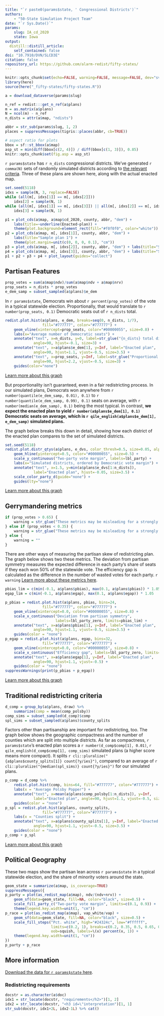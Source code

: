 ```yaml
---
title: "`r paste0(params$state, ' Congressional Districts')`"
authors:
    - "50-State Simulation Project Team"
date: "`r Sys.Date()`"
params:
    slug: IA_cd_2020
    state: Iowa
output:
  distill::distill_article:
    self_contained: false
doi: "10.7910/DVN/SLCD3E"
citation: false
repository_url: https://github.com/alarm-redist/fifty-states/
---
```


```r
knitr::opts_chunk$set(echo=FALSE, warning=FALSE, message=FALSE, dev="svglite")
library(here)
source(here("_fifty-states/fifty-states.R"))
```

```r
a = download_dataverse(params$slug)

n_ref = redist:::get_n_ref(a$plans)
m = as.matrix(a$plans)
N = ncol(m) - n_ref
n_dists = attr(a$map, "ndists")

abbr = str_sub(params$slug, 1, 2)
places = suppressMessages(tigris::places(abbr, cb=TRUE))

# aspect ratio for plots
bbox = sf::st_bbox(a$map)
asp_st = min(diff(bbox[c(2, 4)]) / diff(bbox[c(1, 3)]), 0.85)
knitr::opts_chunk$set(fig.asp = asp_st)
```

`r params$state` has `r n_dists` congressional districts.
We've generated `r comma(N)` sets of randomly simulated districts according to [the relevant criteria](#redistricting-requirements).
Three of these plans are shown here, along with the actual enacted map.

```r
set.seed(5118)
idxs = sample(N, 3, replace=FALSE)
while (all(m[, idxs[1]] == m[, idxs[2]])) 
    idxs[2] = sample(N, 1)
while (all(m[, idxs[1]] == m[, idxs[3]]) || all(m[, idxs[2]] == m[, idxs[3]])) 
    idxs[3] = sample(N, 1)

p1 = plot_cds(a$map, a$map$cd_2020, county, abbr, "dem") + 
    labs(title=~underline(Enacted~plan)) +
    theme(plot.background=element_rect(fill="#f0f0f0", color="white"))
p2 = plot_cds(a$map, m[, idxs[1]], county, abbr, "dem") + 
    labs(title="Sample plan 1") +
    theme(plot.margin=unit(c(0, 0, 0, 0.1), "cm"))
p3 = plot_cds(a$map, m[, idxs[2]], county, abbr, "dem") + labs(title="Sample plan 2")
p4 = plot_cds(a$map, m[, idxs[3]], county, abbr, "dem") + labs(title="Sample plan 3")
p1 + p2 + p3 + p4 + plot_layout(guides="collect")
```


## Partisan Features

```r
prop_votes = sum(a$map$ndv)/sum(a$map$ndv + a$map$nrv)
prop_seats = n_dists * prop_votes
e_dem_samp = subset_sampled(a$plans)$e_dem
```

In `r params$state`, Democrats win about `r percent(prop_votes)` of the vote in a typical statewide election.
Proportionally, that would translate to `r number(prop_seats, 0.1)` Democratic seats out of `r n_dists` total.

```r
redist.plot.hist(a$plans, e_dem, breaks=seq(0, n_dists, 1/7), 
                 fill="#777777", color="#777777") +
    geom_vline(xintercept=prop_seats, color="#00000055", size=0.8) +
    labs(x="Average number of Democratic seats") +
    annotate("text", x=n_dists, y=0, label=str_glue("{n_dists} total districts"),
             angle=90, hjust=-0.1, size=3) +
    annotate("text", x=a$plans$e_dem[1], y=Inf, label="Enacted plan", 
             angle=90, hjust=1.1, vjust=-0.5, size=3.5) +
    annotate("text", x=prop_seats, y=Inf, label=str_glue("Proportional share"),
             angle=90, hjust=2.2, vjust=-0.5, size=3) +
    guides(color="none")
```

<aside>
[Learn more about this graph](../about/#plots-exp-seats)
</aside>

But proportionality isn't guaranteed, even in a fair redistricting process.
In our simulated plans, Democrats won anywhere from `r number(quantile(e_dem_samp, 0.01), 0.1)` to `r number(quantile(e_dem_samp, 0.99), 0.1)` seats on average, with `r number(median(e_dem_samp), 0.1)` being the most typical.
In contrast, **we expect the enacted plan to yield `r number(a$plans$e_dem[1], 0.1)` Democratic seats on average, which is `r qile_english(a$plans$e_dem[1], e_dem_samp)` simulated plans.**

The graph below breaks this down in detail, showing how each district of the enacted plan compares to the set of simulated districts.

```r
set.seed(5118)
redist.plot.distr_qtys(a$plans, e_dvs, color_thresh=0.5, size=0.05, alpha=0.5) +
    geom_hline(yintercept=0.5, color="#00000055", size=0.5) +
    scale_y_continuous("Two-party vote margin", labels=lbl_party) +
    labs(x="Simulated districts, ordered by Democratic vote margin") +
    annotate("text", x=1.5, y=min(a$plans$e_dvs[1:n_dists]), 
             label="Enacted plan", hjust=-0.05, size=3.5) +
    scale_color_party_d(guide="none") +
    guides(lty="none")
```

<aside>
[Learn more about this graph](../about/#plots-districts)
</aside>

## Gerrymandering metrics

```r
if (prop_votes > 0.65) {
    warning = str_glue("These metrics may be misleading for a strongly Democratic state like {params$state}.")
} else if (prop_votes < 0.35) {
    warning = str_glue("These metrics may be misleading for a strongly Republican state like {params$state}.")
} else {
    warning = ""
}
```

There are other ways of measuring the partisan skew of redistricting plan.
The graph below shows two these metrics. 
The deviation from partisan symmetry measures the expected difference in each party's share of seats if they each won 50% of the statewide vote.
The efficiency gap is calculated as the difference in the number of wasted votes for each party.
`r warning `
[Learn more about these metrics here](../about/#plots-pbias-egap).

```r
pbias_lim = c(min(-0.1, a$plans$pbias), max(0.1, a$plans$pbias)) * 1.05
egap_lim = c(min(-0.1, a$plans$egap), max(0.1, a$plans$egap)) * 1.05

p_pbias = redist.plot.hist(a$plans, pbias, bins=24, 
                 fill="#777777", color="#777777") + 
    geom_vline(xintercept=0.0, color="#00000055", size=0.8) +
    scale_x_continuous("Deviation from partisan symmetry", 
                       labels=lbl_party_zero, limits=pbias_lim) +
    annotate("text", x=a$plans$pbias[1], y=Inf, label="Enacted plan", 
             angle=90, hjust=1.1, vjust=-0.5, size=3.5) +
    guides(color = "none")
p_egap = redist.plot.hist(a$plans, egap, bins=32, 
                 fill="#777777", color="#777777") + 
    geom_vline(xintercept=0.0, color="#00000055", size=0.8) +
    scale_x_continuous("Efficiency gap", labels=lbl_party_zero, limits=egap_lim) +
    annotate("text", x=a$plans$egap[1], y=Inf, label="Enacted plan", 
             angle=90, hjust=1.1, vjust=-0.5) +
    guides(color = "none")
suppressWarnings(print(p_pbias + p_egap))
```

<aside>
[Learn more about this graph](../about/#plots-pbias-egap)
</aside>

## Traditional redistricting criteria

```r
d_comp = group_by(a$plans, draw) %>%
    summarize(comp = mean(comp_polsby))
comp_sims = subset_sampled(d_comp)$comp
spl_sims = subset_sampled(a$plans)$county_splits
```

Factors other than partisanship are important for redistricting, too.
The graph below shows the geographic compactness and the number of counties which are split into multiple districts.
As far as compactness, `r params$state`'s enacted plan scores a `r number(d_comp$comp[1], 0.01)`, `r qile_english(d_comp$comp[1], comp_sims)` simulated plans (a higher score means more compact).
It splits `r cli::pluralize("{a$plans$county_splits[1]} count{?y/ies}")`, compared to an average of `r cli::pluralize("{median(spl_sims)} count{?y/ies}")` for our simulated plans.

```r
p_comp = d_comp %>%
    redist.plot.hist(comp, bins=64, fill="#777777", color="#777777") +
    labs(x = "Average Polsby Popper") +
    annotate("text", x=mean(a$plans$comp_polsby[1:n_dists]), y=Inf, 
             label="Enacted plan", angle=90, hjust=1.1, vjust=-0.5, size=3.5) +
    guides(color = "none")
p_spl = redist.plot.hist(a$plans, county_splits, 
                 fill="#777777", color="#777777") + 
    labs(x = "Counties split") +
    annotate("text", x=a$plans$county_splits[1], y=Inf, label="Enacted plan", 
             angle=90, hjust=1.1, vjust=-0.5, size=3.5) +
    guides(color = "none")
p_comp + p_spl
```

<aside>
[Learn more about this graph](../about/#plots-trad)
</aside>

## Political Geography

These two maps show the partisan lean across `r params$state` in a typical statewide election, and the share of minority voters around the state.

```r
geom_state = summarize(a$map, is_coverage=TRUE)
suppressMessages({
p_party = plot(as_redist_map(a$map), ndv/(ndv+nrv)) +
    geom_sf(data=geom_state, fill=NA, color="black", size=0.5) +
    scale_fill_party_c("Two-party vote margin", limits=c(0.1, 0.9)) +
    theme(legend.key.width=unit(1, "cm"))
p_race = plot(as_redist_map(a$map), vap_white/vap) +
    geom_sf(data=geom_state, fill=NA, color="black", size=0.5) +
    scale_fill_steps("Pct. white", high="#24324c", low="#ffffff", 
                     limits=c(0.2, 1), breaks=c(0.2, 0.35, 0.5, 0.65, 0.8, 1),
                     oob=squish, labels=\(x) percent(x, 1)) +
    theme(legend.key.width=unit(1, "cm"))
})
p_party + p_race
```

## More information
[Download the data for `r params$state` here](https://dataverse.harvard.edu/dataset.xhtml?persistentId=doi:10.7910/DVN/SLCD3E).

### Redistricting requirements

```r
docstr = as.character(a$doc)
idx1 = str_locate(docstr, "requirements</h2>")[1, 2]
idx2 = str_locate(docstr, "<h3 id=\"interpretation")[1, 1]
str_sub(docstr, idx1+2L, idx2-1L) %>% cat()
```



